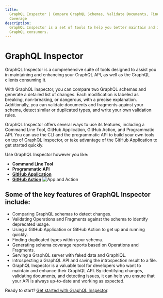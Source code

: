 ```yaml
---
title:
  GraphQL Inspector | Compare GraphQL Schemas, Validate Documents, Find Breaking Changes, Schema
  Coverage
description:
  GraphQL Inspector is a set of tools to help you better maintain and improve GraphQL API as well as
  GraphQL consumers.
---
```



# GraphQL Inspector

GraphQL Inspector is a comprehensive suite of tools designed to assist you in maintaining and
enhancing your GraphQL API, as well as the GraphQL clients consuming it.

With GraphQL Inspector, you can compare two GraphQL schemas and generate a detailed list of changes.
Each modification is labeled as breaking, non-breaking, or dangerous, with a precise explanation.
Additionally, you can validate documents and fragments against your schema, detect similar or
duplicated types, and write your own validation rules.

GraphQL Inspector offers several ways to use its features, including a Command Line Tool, GitHub
Application, GitHub Action, and Programmatic API. You can use the CLI and the programmatic API to
build your own tools on top of GraphQL Inspector, or take advantage of the GitHub Application to get
started quickly.

Use GraphQL Inspector however you like:

- **Command Line Tool**
- **Programmatic API**
- [**GitHub Application**](/docs/products/github)
- [**GitHub Action**](/docs/products/action) ![App and Action](/assets/img/github/app-action.jpg)

## Some of the key features of GraphQL Inspector include:

- Comparing GraphQL schemas to detect changes.
- Validating Operations and Fragments against the schema to identify deprecated usage.
- Using a GitHub Application or GitHub Action to get up and running quickly.
- Finding duplicated types within your schema.
- Generating schema coverage reports based on Operations and Fragments.
- Serving a GraphQL server with faked data and GraphiQL.
- Introspecting a GraphQL API and saving the introspection result to a file.
- GraphQL Inspector is a valuable tool for developers who want to maintain and enhance their GraphQL
  API. By identifying changes, validating documents, and detecting issues, it can help you ensure
  that your API is always up-to-date and working as expected.

Ready to start? [Get started with GraphQL Inspector](/docs/installation).
